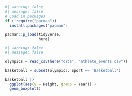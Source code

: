 ```r
#| warning: false
#| message: false
# Load in packages
if (!require("pacman")) 
  install.packages("pacman")

pacman::p_load(tidyverse,
               here)
```

```r
#| warning: false
#| message: false

olympics = read_csv(here("data", "athlete_events.csv"))

basketball = subset(olympics, Sport == 'Basketball')

basketball |>
  ggplot(aes(y = Height, group = Year)) +
  geom_boxplot()
```
